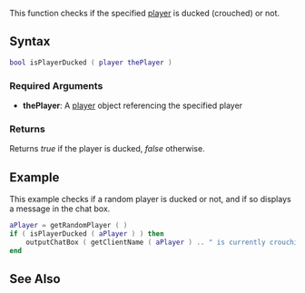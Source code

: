 
{{Server client function}}
{{Deprecated|isPedDucked}}

This function checks if the specified [[/player.md|player]] is ducked (crouched) or not.

==Syntax==
<syntaxhighlight lang="lua">bool isPlayerDucked ( player thePlayer )</syntaxhighlight>

===Required Arguments===
*'''thePlayer''': A [[/player.md|player]] object referencing the specified player

===Returns===
Returns ''true'' if the player is ducked, ''false'' otherwise.

==Example==
This example checks if a random player is ducked or not, and if so displays a message in the chat box.
<syntaxhighlight lang="lua">
aPlayer = getRandomPlayer ( )
if ( isPlayerDucked ( aPlayer ) ) then
	outputChatBox ( getClientName ( aPlayer ) .. " is currently crouching." )
end
</syntaxhighlight>

==See Also==
{{Player functions}}